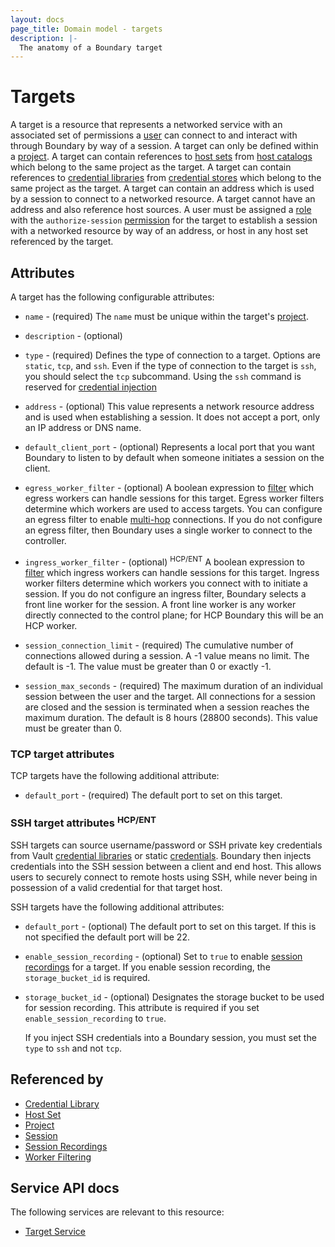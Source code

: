 ```yaml
---
layout: docs
page_title: Domain model - targets
description: |-
  The anatomy of a Boundary target
---
```


# Targets

A target is a resource
that represents a networked service
with an associated set of permissions
a [user][] can connect to
and interact with
through Boundary
by way of a session.
A target can only be defined within a [project][].
A target can contain references to [host sets][] from [host catalogs][]
which belong to the same project as the target.
A target can contain references to [credential libraries][]
from [credential stores][] which belong to the same project as the target.
A target can contain an address
which is used by a session to connect to a networked resource.
A target cannot have an address and also reference host sources.
A user must be assigned a [role][] with the `authorize-session` [permission][]
for the target to
establish a session with a networked resource by way of an address,
or host in any host set referenced by the target.

## Attributes

A target has the following configurable attributes:

- `name` - (required)
  The `name` must be unique within the target's [project][].

- `description` - (optional)

- `type` - (required)
  Defines the type of connection to a target. Options are `static`, `tcp`, and `ssh`. Even if the type of connection to the target is `ssh`, you should select the `tcp` subcommand. Using the `ssh` command is reserved for [credential injection](https://developer.hashicorp.com/boundary/tutorials/hcp-administration/hcp-ssh-cred-injection)

- `address` - (optional)
  This value represents a network resource address and is used when establishing a session.
  It does not accept a port, only an IP address or DNS name.

- `default_client_port` - (optional)
  Represents a local port that you want Boundary to listen to by default when someone initiates a session on the client.

- `egress_worker_filter` - (optional)
  A boolean expression to [filter][] which egress workers can handle sessions
  for this target.
  Egress worker filters determine which workers are used to access targets.
  You can configure an egress filter to enable [multi-hop](/boundary/docs/configuration/worker#multi-hop-worker-capabilities-hcp-ent) connections.
  If you do not configure an egress filter, then Boundary uses a single worker to connect to the controller.

- `ingress_worker_filter` - (optional) <sup>HCP/ENT</sup>
  A boolean expression to [filter][] which ingress workers can handle sessions
  for this target.
  Ingress worker filters determine which workers you connect with to initiate a session.
  If you do not configure an ingress filter, Boundary selects a front line worker for the session.
  A front line worker is any worker directly connected to the control plane; for HCP Boundary this will be an HCP worker.

- `session_connection_limit` - (required)
  The cumulative number of connections allowed during a session.
  A -1 value means no limit.
  The default is -1.
  The value must be greater than 0 or exactly -1.

- `session_max_seconds` - (required)
  The maximum duration of an individual session between the user and the target.
  All connections for a session are closed
  and the session is terminated
  when a session reaches the maximum duration.
  The default is 8 hours (28800 seconds).
  This value must be greater than 0.

### TCP target attributes

TCP targets have the following additional attribute:

- `default_port` - (required)
  The default port to set on this target.

### SSH target attributes <sup>HCP/ENT</sup>

SSH targets can source username/password or SSH private key credentials from Vault [credential libraries][] or static
[credentials][]. Boundary then injects credentials into the SSH session between a client and end host. This allows users to
securely connect to remote hosts using SSH, while never being in possession of a valid credential for that target host.

SSH targets have the following additional attributes:

- `default_port` - (optional)
  The default port to set on this target.
  If this is not specified the default port will be 22.

- `enable_session_recording` - (optional)
  Set to `true` to enable [session recordings][] for a target.
  If you enable session recording, the `storage_bucket_id` is required.

- `storage_bucket_id` - (optional)
  Designates the storage bucket to be used for session recording.
  This attribute is required if you set `enable_session_recording` to `true`.

  If you inject SSH credentials into a Boundary session, you must set the `type` to `ssh` and not `tcp`.

## Referenced by

- [Credential Library][]
- [Host Set][]
- [Project][]
- [Session][]
- [Session Recordings][]
- [Worker Filtering][]

[credentials]: /boundary/docs/concepts/domain-model/credentials
[credential library]: /boundary/docs/concepts/domain-model/credential-libraries
[credential libraries]: /boundary/docs/concepts/domain-model/credential-libraries
[credential store]: /boundary/docs/concepts/domain-model/credential-stores
[credential stores]: /boundary/docs/concepts/domain-model/credential-stores
[host catalog]: /boundary/docs/concepts/domain-model/host-catalogs
[host catalogs]: /boundary/docs/concepts/domain-model/host-catalogs
[host set]: /boundary/docs/concepts/domain-model/host-sets
[host sets]: /boundary/docs/concepts/domain-model/host-sets
[host]: /boundary/docs/concepts/domain-model/hosts
[hosts]: /boundary/docs/concepts/domain-model/hosts
[permission]: /boundary/docs/concepts/security/permissions
[permissions]: /boundary/docs/concepts/security/permissions
[project]: /boundary/docs/concepts/domain-model/scopes#projects
[projects]: /boundary/docs/concepts/domain-model/scopes#projects
[role]: /boundary/docs/concepts/domain-model/roles
[roles]: /boundary/docs/concepts/domain-model/roles
[session]: /boundary/docs/concepts/domain-model/sessions
[sessions]: /boundary/docs/concepts/domain-model/sessions
[session recordings]: /boundary/docs/concepts/domain-model/session-recordings
[filter]: /boundary/docs/concepts/filtering/worker-tags
[worker filtering]: /boundary/docs/concepts/filtering/worker-tags
[user]: /boundary/docs/concepts/domain-model/users
[users]: /boundary/docs/concepts/domain-model/users

## Service API docs

The following services are relevant to this resource:

- [Target Service](/boundary/api-docs/target-service)
